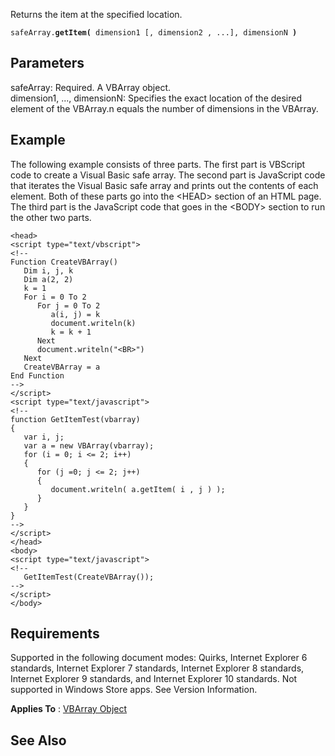 Returns the item at the specified location.

 safeArray.'''getItem(''' dimension1 [, dimension2 , ...], dimensionN ''')'''

==Parameters==
; safeArray: Required. A VBArray object.
; dimension1, ..., dimensionN: Specifies the exact location of the desired element of the VBArray.n equals the number of dimensions in the VBArray.

==Example==
The following example consists of three parts. The first part is VBScript code to create a Visual Basic safe array. The second part is JavaScript code that iterates the Visual Basic safe array and prints out the contents of each element. Both of these parts go into the &lt;HEAD&gt; section of an HTML page. The third part is the JavaScript code that goes in the &lt;BODY&gt; section to run the other two parts.

 &lt;head&gt;
 &lt;script type="text/vbscript"&gt;
 &lt;!--
 Function CreateVBArray()
    Dim i, j, k
    Dim a(2, 2)
    k = 1
    For i = 0 To 2
       For j = 0 To 2
          a(i, j) = k
          document.writeln(k)
          k = k + 1
       Next
       document.writeln("&lt;BR&gt;")
    Next
    CreateVBArray = a
 End Function
 --&gt;
 &lt;/script&gt;
 &lt;script type="text/javascript"&gt;
 &lt;!--
 function GetItemTest(vbarray)
 {
    var i, j;
    var a = new VBArray(vbarray);
    for (i = 0; i &lt;= 2; i++)
    {
       for (j =0; j &lt;= 2; j++)
       {
          document.writeln( a.getItem( i , j ) );
       }
    }
 }
 --&gt;
 &lt;/script&gt;
 &lt;/head&gt;
 &lt;body&gt;
 &lt;script type="text/javascript"&gt;
 &lt;!--
    GetItemTest(CreateVBArray());
 --&gt;
 &lt;/script&gt;
 &lt;/body&gt;

==Requirements==
Supported in the following document modes: Quirks, Internet Explorer 6 standards, Internet Explorer 7 standards, Internet Explorer 8 standards, Internet Explorer 9 standards, and Internet Explorer 10 standards. Not supported in Windows Store apps. See Version Information.

'''Applies To''' : [[Objects/VBArray|VBArray Object]]


==See Also==

              

              

              

              

